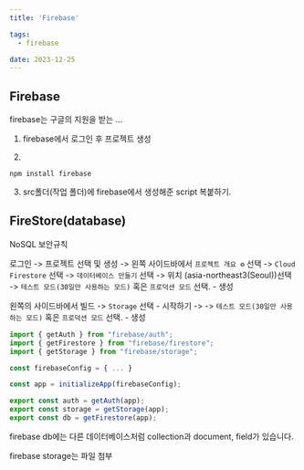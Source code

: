 ```yaml
---
title: 'Firebase'

tags:
  - firebase

date: 2023-12-25
---
```


## Firebase

firebase는 구글의 지원을 받는 ...


1. firebase에서 로그인 후 프로젝트 생성 

2. 
```
npm install firebase
```

3. src폴더(작업 폴더)에 firebase에서 생성해준 script 복붙하기.

## FireStore(database)

NoSQL 보안규칙

로그인 -> 프로젝트 선택 및 생성 -> 왼쪽 사이드바에서 `프로젝트 개요 ⚙` 선택 
-> `Cloud Firestore` 선택 -> `데이터베이스 만들기` 선택 -> 위치 (asia-northeast3(Seoul))선택 
-> `테스트 모드(30일만 사용하는 모드)` 혹은 `프로덕션 모드` 선택. - 생성

왼쪽의 사이드바에서 빌드 -> `Storage` 선택 - 시작하기 -> -> `테스트 모드(30일만 사용하는 모드)` 혹은 `프로덕션 모드` 선택. - 생성

```js:firebase.ts
import { getAuth } from "firebase/auth";
import { getFirestore } from "firebase/firestore";
import { getStorage } from "firebase/storage";

const firebaseConfig = { ... }

const app = initializeApp(firebaseConfig);

export const auth = getAuth(app);
export const storage = getStorage(app);
export const db = getFirestore(app);
```

firebase db에는 다른 데이터베이스처럼 collection과 document, field가 있습니다.

firebase storage는 파일 첨부